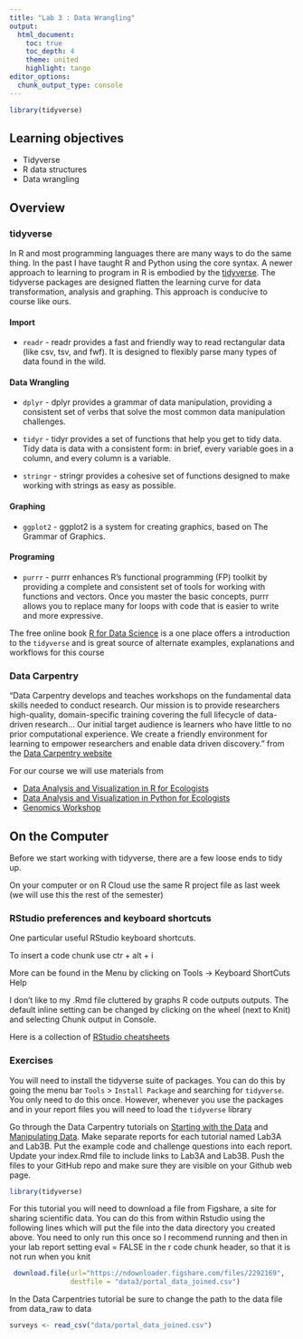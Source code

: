 ```yaml
---
title: "Lab 3 : Data Wrangling"
output:
  html_document:
    toc: true
    toc_depth: 4
    theme: united
    highlight: tango
editor_options: 
  chunk_output_type: console
---
```


```r
library(tidyverse)
```


## Learning objectives

* Tidyverse
* R data structures
* Data wrangling

## Overview

### tidyverse 
In R and most programming languages there are many ways to do the same thing. In the past I have taught R and Python using the core syntax. A newer approach to learning to program in R is embodied by the [tidyverse](https://www.tidyverse.org/). The tidyverse packages are designed flatten the learning curve for data transformation, analysis and graphing. This approach is conducive to course like ours.

#### Import

* `readr` - readr provides a fast and friendly way to read rectangular data (like csv, tsv, and fwf). It is designed to flexibly parse many types of data found in the wild.

#### Data Wrangling

* `dplyr` - dplyr provides a grammar of data manipulation, providing a consistent set of verbs that solve the most common data manipulation challenges. 

* `tidyr` - tidyr provides a set of functions that help you get to tidy data. Tidy data is data with a consistent form: in brief, every variable goes in a column, and every column is a variable. 

* `stringr` - stringr provides a cohesive set of functions designed to make working with strings as easy as possible. 

#### Graphing

* `ggplot2` - ggplot2 is a system for creating graphics, based on The Grammar of Graphics. 

#### Programing

* `purrr` - purrr enhances R’s functional programming (FP) toolkit by providing a complete and consistent set of tools for working with functions and vectors. Once you master the basic concepts, purrr allows you to replace many for loops with code that is easier to write and more expressive.

The free online book [R for Data Science](https://r4ds.had.co.nz/) is a one place offers a introduction to the `tidyverse` and is great source of alternate examples, explanations and workflows for this course

### Data Carpentry

"Data Carpentry develops and teaches workshops on the fundamental data skills needed to conduct research. Our mission is to provide researchers high-quality, domain-specific training covering the full lifecycle of data-driven research... Our initial target audience is learners who have little to no prior computational experience. We create a friendly environment for learning to empower researchers and enable data driven discovery." from the [Data Carpentry website](https://datacarpentry.org/)

For our course we will use materials from 

* [Data Analysis and Visualization in R for Ecologists](https://datacarpentry.org/R-ecology-lesson/index.html)
* [Data Analysis and Visualization in Python for Ecologists](https://datacarpentry.org/python-ecology-lesson/)
* [Genomics Workshop](https://datacarpentry.org/genomics-workshop/)

## On the Computer

Before we start working with tidyverse, there are a few loose ends to tidy up.

On your computer or on R Cloud use the same R project file as last week (we will use this the rest of the semester)

### RStudio preferences and keyboard shortcuts

One particular useful RStudio keyboard shortcuts.

To insert a code chunk use ctr + alt + i 

More can be found in the Menu by clicking on Tools -> Keyboard ShortCuts Help

I don't like to my .Rmd file cluttered by graphs R code outputs outputs. The default inline setting can be changed by clicking on the wheel (next to Knit) and selecting Chunk output in Console. 

Here is a collection of [RStudio cheatsheets](https://rstudio.com/resources/cheatsheets/)

### Exercises

You will need to install the tidyverse suite of packages. You can do this by going the menu bar `Tools` > `Install Package` and searching for `tidyverse`. You only need to do this once. However, whenever you use the packages and in your report files you will need to load the `tidyverse` library

Go through the Data Carpentry tutorials on [Starting with the Data](https://datacarpentry.org/R-ecology-lesson/02-starting-with-data.html) and [Manipulating Data](https://datacarpentry.org/R-ecology-lesson/03-dplyr.html). Make separate reports for each tutorial named Lab3A and Lab3B. Put the example code and challenge questions into each report. Update your index.Rmd file to include links to Lab3A and Lab3B. Push the files to your GitHub repo and make sure they are visible on your Github web page.


```r
library(tidyverse)
```

For this tutorial you will need to download a file from Figshare, a site for sharing scientific data.  You can do this from within Rstudio using the following lines which will put the file into the data directory you created above. You need to only run this once so I recommend running and then in your lab report setting eval = FALSE in the r code chunk header, so that it is not run when you knit

```r
 download.file(url="https://ndownloader.figshare.com/files/2292169", 
               destfile = "data3/portal_data_joined.csv")
```

In the Data Carpentries tutorial be sure to change the path to the data file from data_raw to data

```r
surveys <- read_csv("data/portal_data_joined.csv")
```

